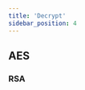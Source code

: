 ```yaml
---
title: 'Decrypt'
sidebar_position: 4
---
```



## AES


<SdkCodeBlock
  ts={DecryptAesJs}
  py={DecryptAesPy}
  java={DecryptAesJava}
  php={DecryptAesPhp}
  go={DecryptAesGo}
/>

### RSA


<SdkCodeBlock
  ts={DecryptRsaJs}
  py={DecryptRsaPy}
  java={DecryptRsaJava}
  php={DecryptRsaPhp}
  go={DecryptRsaGo}
/>
